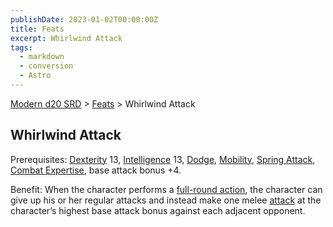```yaml
---
publishDate: 2023-01-02T00:00:00Z
title: Feats
excerpt: Whirlwind Attack
tags:
  - markdown
  - conversion
  - Astro
---
```


[Modern d20 SRD](/#modernD20) > [Feats](modern-d20-srd-feats-index) > Whirlwind Attack

## Whirlwind Attack

Prerequisites: [Dexterity](modern-d20-srd-basics-ability-scores) 13,
[Intelligence](modern-d20-srd-basics-ability-scores) 13,
[Dodge](modern-d20-srd-feats-dodge), [Mobility](modern-d20-srd-feats-mobility), [Spring Attack](modern-d20-srd-feats-spring-attack), [Combat Expertise](modern-d20-srd-feats-combat-expertise), base attack bonus +4.

Benefit: When the character performs a [full-round action](modern-d20-srd-combat-full-round-actions), the character can give up his or her regular
attacks and instead make one melee [attack](modern-d20-srd-combat-attack-actions) at the character’s highest base attack bonus against each adjacent
opponent.

